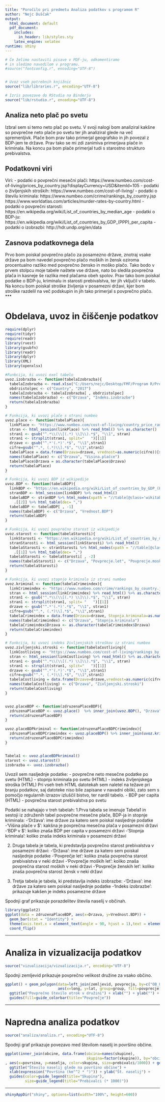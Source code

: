```yaml
---
title: "Poročilo pri predmetu Analiza podatkov s programom R"
author: "Nejc Duščak"
output:
  html_document: default
  pdf_document:
    includes:
      in_header: lib/styles.sty
    latex_engine: xelatex
runtime: shiny
---
```


```r
# Če želimo nastaviti pisave v PDF-ju, odkomentiramo
# in sledimo navodilom v programu.
#source("fontconfig.r", encoding="UTF-8")


# Uvoz vseh potrebnih knjižnic
source("lib/libraries.r", encoding="UTF-8")
```

```r
# Izris povezave do RStudia na Binderju
source("lib/rstudio.r", encoding="UTF-8")
```

##  Analiza neto plač po svetu

Izbral sem si temo neto plač po svetu. V svoji nalogi bom analiziral kakšne so povprečne neto plače po svetu ter jih analiziral glede na več spremenljivk. Plače bom prav tako primerjal geografsko in jih povezal z BDP-jem te države. Prav tako se mi zdi zanimiva primerjava plače in kriminala. Na koncu pa bom plače primerjal tudi s starostno strukturo prebivalstva. 

## Podatkovni viri

Viri:
  - podatki o povprečni mesečni plači:
      https://www.numbeo.com/cost-of-living/prices_by_country.jsp?displayCurrency=USD&itemId=105
  - podatki o življenjskih stroških:
      https://www.numbeo.com/cost-of-living/
  - podatki o številu kriminala:
      https://www.numbeo.com/crime/rankings_by_country.jsp
      https://www.worldatlas.com/articles/murder-rates-by-country.html
  - podatki o povprečni starosti:
      https://en.wikipedia.org/wiki/List_of_countries_by_median_age
  - podatki o BDP-ju:
      https://en.wikipedia.org/wiki/List_of_countries_by_GDP_(PPP)_per_capita
  - podatki o izobrazbi:
      http://hdr.undp.org/en/data
      
## Zasnova podatkovnega dela

Prvo bom poiskal povprečno plačo za posamezno države, znotraj vsake države pa bom navedel povprečno plačo moških in žensk oziroma procentualno razliko med povprečno žensko in moško plačo. Tako bodo v prvem stolpcu moje tabele naštete vse države, nato bo sledila povprečna plača in kasneje še razlika med plačama obeh spolov. Prav tako bom poiskal podatke o BDP-ju, kriminalu in starosti prebivalstva, ter jih vključil v tabelo. Na koncu bom poiskal stroške življenja v posamezni državi, kjer bom stroške razdelil na več podskupin in jih tako primerjal s povprečno plačo. 
***

# Obdelava, uvoz in čiščenje podatkov

```r
require(dplyr)
require(tidyr)
require(readr)
library(rvest)
library(gsubfn)
library(readr)
library(dplyr)
library(XML)
library(openxlsx)

#Funkcija, ki uvozi exel tabelo
uvoz.izobrazba <- function(tabelaIzobrazba){
  tabelaIzobrazba <- read.xlsx("C:/Users/nejc/Desktop/FMF/Program R/ProjektAPPR/Novi projekt/ProjektAPPR/podatki/Izobrazba.xlsx")
  obdrzistolpec <- c("Country", "2017")
  tabelaIzobrazba <- tabelaIzobrazba[ , obdrzistolpec]
  names(tabelaIzobrazba) <- c("Drzava", "Indeks.izobrazbe")
  return(tabelaIzobrazba)
}

# Funkcija, ki uvozi plače s strani numbeo
uvoz.place <- function(tabelaPlace){
  linkPlace <- "https://www.numbeo.com/cost-of-living/country_price_rankings?displayCurrency=USD&itemId=105"
  stran <- html_session(linkPlace) %>% read_html() %>% as.character()
  stran1 <- gsub("^.*\\(\\[(.*) \\]\\).*$", "\\1", stran)
  stran1 <- strsplit(stran1, split="   ")[[1]]
  drzave <- gsub("^.*'(.*)'.*$", "\\1",stran1)
  cifre=gsub("^.*, (.*)\\].*$", "\\1",stran1)
  tabelaPlace = data.frame(Drzava=drzave, vrednost=as.numeric(cifre))[seq(3,length(cifre)-2,2),]
  names(tabelaPlace) <- c("Drzava", "Visina.plačce")
  tabelaPlace$Drzava = as.character(tabelaPlace$Drzava)
  return(tabelaPlace)
}

# Funkcija, ki uvozi BDP iz wikipedije
uvoz.BDP <- function(tabelaBDP){
  linkBDP <- "https://en.wikipedia.org/wiki/List_of_countries_by_GDP_(PPP)_per_capita#Distorted_GDP-per-capita_for_tax_havens"
  stranBDP <- html_session(linkBDP) %>% read_html()
  tabelaBDP <- stranBDP %>% html_nodes(xpath = "//table[@class='wikitable sortable']") %>%
    .[[2]] %>% html_table(dec= ",")
  tabelaBDP <- tabelaBDP[ , -1]
  names(tabelaBDP) <- c("Drzava", "Vrednost.BDP")
  return(tabelaBDP)
}

# Funkcija, ki uvozi povprečno starost iz wikipedije
uvoz.starost <- function(tabelaStarosti){
  linkStarosti <- "https://en.wikipedia.org/wiki/List_of_countries_by_median_age"
  stranStarosti <- html_session(linkStarosti) %>% read_html()
  tabelaStarosti <- stranStarosti %>% html_nodes(xpath = "//table[@class='wikitable sortable']") %>%
    .[[1]] %>% html_table(dec= ",")
  tabelaStarosti <- tabelaStarosti[ , -2]
  names(tabelaStarosti) <- c("Drzava", "Povprecje.let", "Povprecje.moskih.let", "Povprecje.zenskih.let")
  return(tabelaStarosti)
}

# Funkcija, ki uvozi stopnjo kriminala iz strani numbeo
uvoz.kriminal <- function(tabelaCrimeindex){
  linkCrimeindex <- "https://www.numbeo.com/crime/rankings_by_country.jsp?title=2017"
  stran <- html_session(linkCrimeindex) %>% read_html() %>% as.character()
  stran1 <- gsub("^.*\\(\\[(.*) \\]\\).*$", "\\1", stran)
  stran1 <- strsplit(stran1, split= "   ")[[1]]
  drzave <- gsub("^.*'(.*)'.*$", "\\1", stran1)
  cifre=gsub("^.*, (.*)\\].*$", "\\1",stran1)
  tabelaCrimeindex = data.frame(Drzava=drzave, Stopnja.kriminala=as.numeric(cifre))[seq(3,length(cifre)-2,2),]
  names(tabelaCrimeindex) <- c("Drzava", "Stopnja.kriminala")
  tabelaCrimeindex$Drzava <- as.character(tabelaCrimeindex$Drzava)
  return(tabelaCrimeindex)
}

# Funkcija, ki uvozi indeks življenjskih stroškov iz strani numbeo
uvoz.zivljenjski.stroski <- function(tabelaCostliving){
  linkCostliving <- "https://www.numbeo.com/cost-of-living/rankings_by_country.jsp?title=2017"
  stran <- html_session(linkCostliving) %>% read_html() %>% as.character()
  stran1 <- gsub("^.*\\(\\[(.*) \\]\\).*$", "\\1", stran)
  stran1 <- strsplit(stran1, split="   ")[[1]]
  drzave <- gsub("^.*'(.*)'.*$", "\\1",stran1)
  cifre=gsub("^.*, (.*)\\].*$", "\\1",stran1)
  tabelaCostliving = data.frame(Drzave=drzave,vrednost=as.numeric(cifre))[seq(3,length(cifre)-2,2),]
  names(tabelaCostliving) <- c("Drzava", "Zivljenjski.stroski")
  return(tabelaCostliving)
}


uvoz.placeBDP <- function(zdruzenaPlaceBDP){
  zdruzenaPlaceBDP <- uvoz.place()  %>% inner_join(uvoz.BDP(), "Drzava"="Drzava")
  return(zdruzenaPlaceBDP)
}

uvoz.placeBDPkriminal <- function(zdruzenaPlaceBDPCrimeindex){
  zdruzenaPlaceBDPCrimeindex <- uvoz.placeBDP() %>% inner_join(uvoz.kriminal(), "Drzava"="Drzava")
  return(zdruzenaPlaceBDPCrimeindex)
}


Tabela1 <- uvoz.placeBDPkriminal()
starost <- uvoz.starost()
izobrazba <- uvoz.izobrazba()
```


Uvozil sem nasljednje podatke:
  - povprečne neto mesečne podatke po svetu (HTML)
  - stopnjo kriminala po svetu (HTML)
  - indeks življenjskega stroška (HTML)
Pri vseh treh HTML datotekah sem naletel na težave pri branju podatkov, saj datoteke niso bile zapisane v navadni obliki, zato sem s pomočjo regularnih izrazov izluščil bistvo, ter nardil tabelo.
  - BDP per capita (HTML)
  - povprečna starost prebivalstva po svetu

Podatki se nahajajo v treh tabelah:
 1.Prva tabela se imenuje Tabela1 in sestoji iz združenih tabel povprečne mesečne plače, BDP-ja in stopnje kriminala:
 -'Država': ime države za katero sem poiskal nasljednje podatke
 -'Višina plače v $': kakšna je povprečna mesečna plača v posamezni državi
 -'BDP v $': koliko znaša BDP per capita v posamezni državi
 -'Stopnja kriminala': koliko znaša indeks kriminala v posamezni državi

 2. Druga tabela je tabela, ki predstavlja povprečno starost prebivalstva v posamezni državi:
 -'Država': ime države za katero sem poiskal nasljednje podatke
 -'Povprečje let': koliko znaša povprečna starost prebivalstva v neki državi
 -'Povprečje moških let': koliko znaša povprečna starost moških v neki državi
 -'Povprečje ženskih let': koliko znaša povprečna starost žensk v neki državi
 
 3. Tretja tabela je tabela, ki predstavlja indeks izobrazbe:
 -'Država': ime države za katero sem poiskal nasljednje podatke
 -'Indeks izobrazbe': prikazuje kakšen je indeks posamezne države
 


Spodnji graf prikazuje porazdelitev števila naselij v občinah.

```r
library(ggplot2)
ggplot(data = zdruzenaPlaceBDP, aes(x=Drzava, y=Vrednost.BDP)) +
  geom_bar(stat = "Identity") +
  theme(axis.text.x = element_text(angle = 90, hjust = 1),text = element_text(size=)) +
  coord_flip()
```


***

# Analiza in vizualizacija podatkov

```r
source("vizualizacija/vizualizacija.r", encoding="UTF-8")
```

Spodnji zemljevid prikazuje povprečno velikost družine za vsako občino.

```r
ggplot() + geom_polygon(data=left_join(zemljevid, povprecja, by=c("OB_UIME"="obcina")),
                        aes(x=long, y=lat, group=group, fill=povprecje)) +
  ggtitle("Povprečno število otrok v družini") + xlab("") + ylab("") +
  guides(fill=guide_colorbar(title="Povprečje"))
```

***

# Napredna analiza podatkov

```r
source("analiza/analiza.r", encoding="UTF-8")
```

Spodnji graf prikazuje povezavo med številom naselij in površino občine.

```r
ggplot(inner_join(obcine, data.frame(obcina=names(skupine),
                                     skupina=factor(skupine)), by="obcina")
, aes(x=povrsina, y=naselja, color=skupina, size=prebivalci/1000)) + geom_point() +
  ggtitle("Število naselij glede na površino občine") +
  xlab(expression("Površina (km"^2 * ")")) + ylab("Št. naselij") +
  guides(color=guide_legend(title="Skupina"),
         size=guide_legend(title="Prebivalci (* 1000)"))
```

***

```r
shinyAppDir("shiny", options=list(width="100%", height=600))
```
